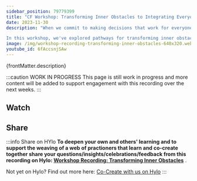 ```yaml
---
sidebar_position: 79779399
title: "CF Workshop: Transforming Inner Obstacles to Integrating Everyone's Needs w/ Roni & Verene(2023)"
date: 2023-11-30
description: "When we commit to making decisions that work for everyone, we often discover habits and ways of thinking that get in the way. Many people find it difficult to fully take in what matters to others without giving up on their own perspective. We also tend to get stuck because we cannot imagine a solution that would care for everyone’s needs.

In this workshop, we've explored pathways for transforming inner obstacles to integration. "
image: /img/workshop-recording-transforming-inner-obstacles-640x320.webp
youtube_id: 6fAccsnjSAw
---
```



<p><span>{frontMatter.description}</span></p>



:::caution WORK IN PROGRESS
This page is still work in progress and more content will be added to support engagement with this recording over the next weeks.
:::




## Watch

<LiteYouTubeEmbed
              id={frontMatter.youtube_id}
              params="autoplay=1&autohide=1&showinfo=0&rel=0"
              title={frontMatter.title}
              poster="maxresdefault"
              webp
            />


## Share

:::info Share on HYlo
**To deepen your own and others' learning and to support the weaving of a web of practioners that learn and co-create together share your questions/insights/celebrations/feedback from this recording on Hylo: [Workshop Recording: Transforming Inner Obstacles](https://www.hylo.com/groups/convergent-facilitation/post/67868)** .

Not yet on Hylo? Find out more here: [Co-Create with us on Hylo](/engage/platforms-and-co-creation/co-create-on-hylo)
:::

